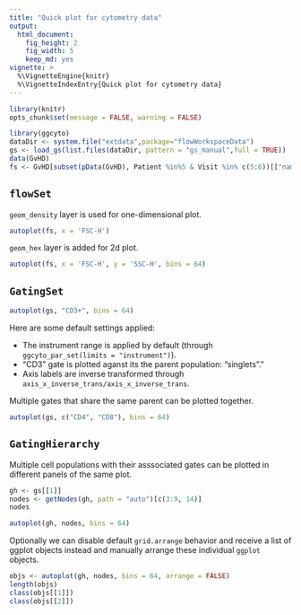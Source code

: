 ```yaml
---
title: "Quick plot for cytometry data"
output:
  html_document:
    fig_height: 2
    fig_width: 5
    keep_md: yes
vignette: >    
  %\VignetteEngine{knitr}
  %\VignetteIndexEntry{Quick plot for cytometry data}    
---
```


```r
library(knitr)
opts_chunk$set(message = FALSE, warning = FALSE)
```

```r
library(ggcyto)
dataDir <- system.file("extdata",package="flowWorkspaceData")
gs <- load_gs(list.files(dataDir, pattern = "gs_manual",full = TRUE))
data(GvHD)
fs <- GvHD[subset(pData(GvHD), Patient %in%5 & Visit %in% c(5:6))[["name"]]]
```

## `flowSet`
`geom_density` layer is used for one-dimensional plot.
```r
autoplot(fs, x = 'FSC-H')
```

`geom_hex` layer is added for 2d plot.
```r
autoplot(fs, x = 'FSC-H', y = 'SSC-H', bins = 64)
```

## `GatingSet` 
```r
autoplot(gs, "CD3+", bins = 64)
```

Here are some default settings applied:

* The instrument range is applied by default (through `ggcyto_par_set(limits = "instrument")`).
* "CD3" gate is plotted aganst its the parent population: "singlets"."
* Axis labels are inverse transformed through `axis_x_inverse_trans/axis_x_inverse_trans`.


Multiple gates that share the same parent can be plotted together.
```r
autoplot(gs, c("CD4", "CD8"), bins = 64)
```

## `GatingHierarchy`
Multiple cell populations with their asssociated gates can be plotted in different panels of the same plot.
```r
gh <- gs[[1]]
nodes <- getNodes(gh, path = "auto")[c(3:9, 14)]
nodes

autoplot(gh, nodes, bins = 64)
```

Optionally we can disable default `grid.arrange` behavior and receive a list of ggplot objects instead and manually arrange these individual `ggplot` objects.
```r
objs <- autoplot(gh, nodes, bins = 64, arrange = FALSE)
length(objs)
class(objs[[1]])
class(objs[[2]])

```

